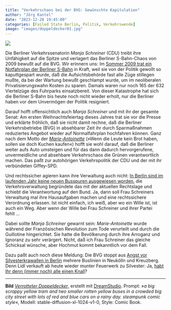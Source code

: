```yaml
---
title: "Verkehrschaos bei der BVG: Gewünschte Kapitulation"
author: "Jörg Kantel"
date: "2023-12-28 19:45:00"
categories: [Failed State Berlin, Politik, Verkehrswende]
image: "images/doppeldecker01.jpg"
---
```


[![](images/doppeldecker01-b.jpg)](https://www.flickr.com/photos/schockwellenreiter/53426912813/)

Die Berliner Verkehrssenatorin *Manja Schreiner* (CDU) treibt ihre Unfähigkeit auf die Spitze und verlagert das Berliner S-Bahn-Chaos von 2009 bewußt auf die BVG. Wir erinnern uns: Im [Sommer 2009 trat ein Notfahrplan der Berliner S-Bahn](https://www.tagesspiegel.de/berlin/als-die-berliner-s-bahn-aus-dem-gleis-geriet-5335063.html) in Kraft, weil sie von der Politik gewollt so kaputtgespart wurde, daß die Aufsichtsbehörde fast alle Züge stillegen mußte, da bei der Wartung bewußt geschlampt wurde, um im neoliberalen Privatisierungswahn Kosten zu sparen. Damals waren nur noch 165 der 632 Viertelzüge des Fuhrparks einsatzbereit. Von dieser Katastrophe hat sich die Berliner S-Bahn bis heute noch nicht wieder erholt, nur die Berliner haben vor dem Unvermögen der Politik resigniert.

Darauf hofft offensichtlich auch *Manja Schreiner* und mit ihr der gesamte Senat: Am ersten Weihnachtsfeiertag dieses Jahres trat sie vor die Presse und erklärte fröhlich, daß sie nicht damit rechne, daß die Berliner Verkehrsbetriebe (BVG) in absehbarer Zeit ihr durch Sparmaßnahmen reduziertes Angebot wieder auf Normalfahrplan hochfahren können. Ganz nach dem Motto der *[Marie-Antoinette](https://de.wikipedia.org/wiki/Marie-Antoinette_von_%C3%96sterreich-Lothringen)* (»Wenn die Leute kein Brot haben, sollen sie doch Kuchen kaufen«) hofft sie wohl darauf, daß die Berliner weiter aufs Auto umsteigen und für das dann dadurch hervorgerufene, unvermeidliche und absehbare Verkehrschaos die Grünen verantwortlich machen. Das paßt zur autohörigen Verkehrspolitik der CDU und der mit ihr verbündeten Giffey-SPD.

Und rechtssicher agieren kann ihre Verwaltung auch nicht: [In Berlin sind im laufenden Jahr keine neuen Busspuren ausgewiesen worden](https://www.rbb24.de/politik/beitrag/2023/12/berlin-verkehr-busspuren-manja-schreiner-forderung-einrichtung.html), die Verkehrsverwaltung begründete das mit der aktuellen Rechtslage und schiebt die Verantwortung auf den Bund. Ja, dann soll Frau Schreiners Verwaltung mal ihre Hausaufgaben machen und eine rechtssichere Verordnung erlassen. Ist nicht einfach, ich weiß, aber wo ein Wille ist, ist auch ein Weg. Aber wenn der Wille bei Frau Schreiner und ihrer Partei fehlt&nbsp;…

Dabei sollte *Manja Schreiner* gewarnt sein: *Marie-Antoinette* wurde während der Französischen Revolution zum Tode verurteilt und durch die Guillotine hingerichtet. Sie hatte die Bevölkerung durch ihre Arroganz und Ignoranz zu sehr verärgert. Nicht, daß ich Frau Schreiner das gleiche Schicksal wünsche, aber Hochmut kommt bekanntlich vor dem Fall.

Dazu paßt auch noch diese Meldung: Die BVG stoppt aus [Angst vor Silvesterkrawallen in Berlin](https://www.tagesspiegel.de/berlin/angst-vor-silvesterkrawallen-in-berlin-bvg-stoppt-mehrere-buslinien-in-neukolln-und-kreuzberg-10979353.html) mehrere Buslinien in Neukölln und Kreuzberg. Denn Lidl verkauft ab heute wieder munter Feuerwerk zu Silvester: Ja, [habt Ihr denn (immer noch) alle einen Knall](https://kantel.github.io/posts/2022123001_lidl_neukolln/)?

---

**Bild** *[Verrotteter Doppeldecker](https://www.flickr.com/photos/schockwellenreiter/53426912813/)*, erstellt mit [DreamStudio](https://beta.dreamstudio.ai/generate). Prompt: »*a big scrappy yellow tram and two smaller rotten yellow buses in a crowded big city street with lots of red and blue cars on a rainy day. steampunk comic style*«, Modell: stable-diffusion-xl-1024-v1-0, Style: Comic Book.